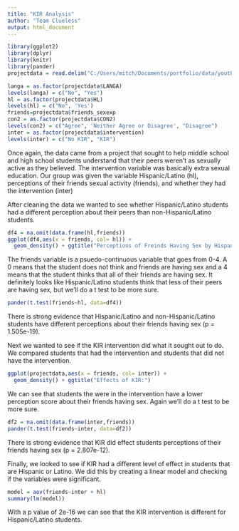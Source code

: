 ```yaml
---
title: "KIR Analysis"
author: "Team Clueless"
output: html_document
---
```


```r
library(ggplot2)
library(dplyr)
library(knitr)
library(pander)
projectdata = read.delim("C:/Users/mitch/Documents/portfolio/data/youth29jul15.txt", header=TRUE,sep="\t")
```

```r
langa = as.factor(projectdata$LANGA)
levels(langa) = c("No", "Yes")
hl = as.factor(projectdata$HL)
levels(hl) = c("No", 'Yes')
friends=projectdata$friends_sexexp
con2 = as.factor(projectdata$CON2)
levels(con2) = c("Agree", 'Neither Agree or Disagree', "Disagree")
inter = as.factor(projectdata$intervention)
levels(inter) = c("No KIR", "KIR")
```

Once again, the data came from a project that sought to help middle school and high school students understand that their peers weren't as sexually active as they believed. The intervention variable was basically extra sexual education. Our group was given the variable Hispanic/Latino (hl), perceptions of their friends sexual activity (friends), and whether they had the intervention (inter)

After cleaning the data we wanted to see whether Hispanic/Latino students had a different perception about their peers than non-Hispanic/Latino students. 

```r
df4 = na.omit(data.frame(hl,friends))
ggplot(df4,aes(x = friends, col= hl)) + 
  geom_density() + ggtitle("Perceptions of Freinds Having Sex by Hispanic/Latino:") 
```

The friends variable is a psuedo-continuous variable that goes from 0-4. A 0 means that the student does not think and friends are having sex and a 4 means that the student thinks that all of their friends are having sex. It definitely looks like Hispanic/Latino students think that less of their peers are having sex, but we'll do a t test to be more sure.


```r
pander(t.test(friends~hl, data=df4))
```
There is strong evidence that Hispanic/Latino and non-Hispanic/Latino students have different perceptions about their friends having sex (p = 1.505e-19). 


Next we wanted to see if the KIR intervention did what it sought out to do. We compared students that had the intervention and students that did not have the intervention. 

```r
ggplot(projectdata,aes(x = friends, col= inter)) + 
  geom_density() + ggtitle("Effects of KIR:") 
```

We can see that students the were in the intervention have a lower perception score about their friends having sex. Again we'll do a t test to be more sure.

```r
df2 = na.omit(data.frame(inter,friends))
pander(t.test(friends~inter, data=df2))
```
There is strong evidence that KIR did effect students perceptions of their friends having sex (p = 2.807e-12).

Finally, we looked to see if KIR had a different level of effect in students that are Hispanic or Latino.  We did this by creating a linear model and checking if the variables were significant.

```r
model = aov(friends~inter + hl)
summary(lm(model))

```
With a p value of 2e-16 we can see that the KIR intervention is different for Hispanic/Latino students.  
